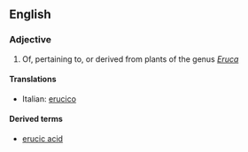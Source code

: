 ==English==

===Adjective===
{{en-adj|-}}

# Of, pertaining to, or derived from plants of the genus ''[[Eruca]]''

====Translations====
{{top}}
*Italian: [[erucico]]
{{mid}}

{{bottom}}

====Derived terms====
*[[erucic acid]]